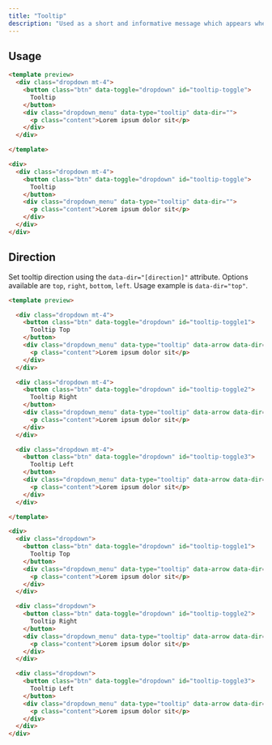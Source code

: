 ```yaml
---
title: "Tooltip"
description: "Used as a short and informative message which appears when a user interacts with an item."
---
```


## Usage

```html
<template preview>
  <div class="dropdown mt-4">
    <button class="btn" data-toggle="dropdown" id="tooltip-toggle">
      Tooltip
    </button>
    <div class="dropdown_menu" data-type="tooltip" data-dir="">
      <p class="content">Lorem ipsum dolor sit</p>
    </div>
  </div>

</template>

<div>
  <div class="dropdown mt-4">
    <button class="btn" data-toggle="dropdown" id="tooltip-toggle">
      Tooltip
    </button>
    <div class="dropdown_menu" data-type="tooltip" data-dir="">
      <p class="content">Lorem ipsum dolor sit</p>
    </div>
  </div>
</div>
```

## Direction
Set tooltip direction using the `data-dir="[direction]"` attribute. Options available are `top`, `right`, `bottom`, `left`. Usage example is `data-dir="top"`.

```html
<template preview>

  <div class="dropdown mt-4">
    <button class="btn" data-toggle="dropdown" id="tooltip-toggle1">
      Tooltip Top
    </button>
    <div class="dropdown_menu" data-type="tooltip" data-arrow data-dir="top">
      <p class="content">Lorem ipsum dolor sit</p>
    </div>
  </div>

  <div class="dropdown mt-4">
    <button class="btn" data-toggle="dropdown" id="tooltip-toggle2">
      Tooltip Right
    </button>
    <div class="dropdown_menu" data-type="tooltip" data-arrow data-dir="right">
      <p class="content">Lorem ipsum dolor sit</p>
    </div>
  </div>

  <div class="dropdown mt-4">
    <button class="btn" data-toggle="dropdown" id="tooltip-toggle3">
      Tooltip Left
    </button>
    <div class="dropdown_menu" data-type="tooltip" data-arrow data-dir="left">
      <p class="content">Lorem ipsum dolor sit</p>
    </div>
  </div>

</template>

<div>
  <div class="dropdown">
    <button class="btn" data-toggle="dropdown" id="tooltip-toggle1">
      Tooltip Top
    </button>
    <div class="dropdown_menu" data-type="tooltip" data-arrow data-dir="top">
      <p class="content">Lorem ipsum dolor sit</p>
    </div>
  </div>

  <div class="dropdown">
    <button class="btn" data-toggle="dropdown" id="tooltip-toggle2">
      Tooltip Right
    </button>
    <div class="dropdown_menu" data-type="tooltip" data-arrow data-dir="right">
      <p class="content">Lorem ipsum dolor sit</p>
    </div>
  </div>

  <div class="dropdown">
    <button class="btn" data-toggle="dropdown" id="tooltip-toggle3">
      Tooltip Left
    </button>
    <div class="dropdown_menu" data-type="tooltip" data-arrow data-dir="left">
      <p class="content">Lorem ipsum dolor sit</p>
    </div>
  </div>
</div>
```